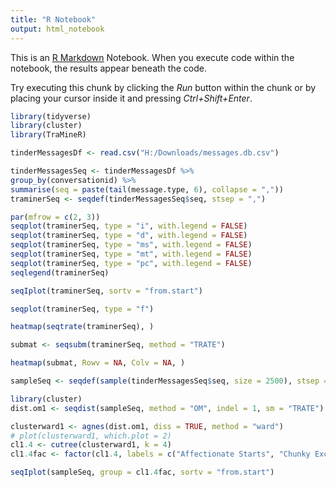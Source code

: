 ---
title: "R Notebook"
output: html_notebook
---

This is an [R Markdown](http://rmarkdown.rstudio.com) Notebook. When you execute code within the notebook, the results appear beneath the code. 

Try executing this chunk by clicking the *Run* button within the chunk or by placing your cursor inside it and pressing *Ctrl+Shift+Enter*. 

```{r}
library(tidyverse)
library(cluster)
library(TraMineR)
```

```{r}
tinderMessagesDf <- read.csv("H:/Downloads/messages.db.csv")
```

```{r}
tinderMessagesSeq <- tinderMessagesDf %>%
group_by(conversationid) %>%
summarise(seq = paste(tail(message.type, 6), collapse = ","))
traminerSeq <- seqdef(tinderMessagesSeq$seq, stsep = ",")

```
```{r}
par(mfrow = c(2, 3))
seqplot(traminerSeq, type = "i", with.legend = FALSE)
seqplot(traminerSeq, type = "d", with.legend = FALSE)
seqplot(traminerSeq, type = "ms", with.legend = FALSE)
seqplot(traminerSeq, type = "mt", with.legend = FALSE)
seqplot(traminerSeq, type = "pc", with.legend = FALSE)
seqlegend(traminerSeq)

```

```{r}
seqIplot(traminerSeq, sortv = "from.start")
```

```{r}
seqplot(traminerSeq, type = "f")
```

```{r}
heatmap(seqtrate(traminerSeq), )

```
```{r}
submat <- seqsubm(traminerSeq, method = "TRATE")
```
```{r}
heatmap(submat, Rowv = NA, Colv = NA, )

```
```{r}
sampleSeq <- seqdef(sample(tinderMessagesSeq$seq, size = 2500), stsep = ",")

```
```{r}
library(cluster)
dist.om1 <- seqdist(sampleSeq, method = "OM", indel = 1, sm = "TRATE")
```
```{r}
clusterward1 <- agnes(dist.om1, diss = TRUE, method = "ward")
# plot(clusterward1, which.plot = 2)
cl1.4 <- cutree(clusterward1, k = 4)
cl1.4fac <- factor(cl1.4, labels = c("Affectionate Starts", "Chunky Exchanges", "Inquisitive Conversations", "Abrupt Ends"))
```

```{r}
seqIplot(sampleSeq, group = cl1.4fac, sortv = "from.start")

```


